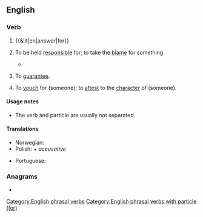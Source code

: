 ==English==

===Verb===
{{head|en|verb|head=[[answer]] for}}

# {{&lit|en|answer|for}}
#: {{ux|en|I don't know the answer to that, so I'm going to let my lawyer '''answer for''' me.}}
# {{lb|en|transitive|or|intransitive}} To be held [[responsible]] for; to take the [[blame]] for something.
#: {{ux|en|The mayor wil be '''answering for''' his crimes for many years.}}
#* {{quote-journal|en|year=2007|month=September|volume=197|issue=6|page=26|title=The Faculty 'Problem'|author=Wilson D Miscamble|journal=America|passage=Duffy dared to think that Queen Elizabeth I has a few things '''for''' which to '''answer'''}}
# {{lb|en|transitive}} To [[guarantee]].
#: {{ux|en|I will '''answer for''' his debt, if he can't pay on the day.}}
# {{lb|en|transitive}} To [[vouch]] for (someone); to [[attest]] to the [[character]] of (someone).
#: {{ux|en|She's known me for years, and she's always '''answered for''' me!}}

====Usage notes====
* The verb and particle are usually not separated.

====Translations====
{{trans-top|to be held responsible for}}
* Norwegian: {{t+|no|svare for}}
* Polish: {{t+|pl|odpowiadać|alt=odpowiadać za}} + ''accusative''
{{trans-mid}}
* Portuguese: {{t|pt|[[responder]] [[por]]}}
{{trans-bottom}}

===Anagrams===
* {{anagrams|en|a=aefnorrsw|forewarns}}

[[Category:English phrasal verbs]]
[[Category:English phrasal verbs with particle (for)]]